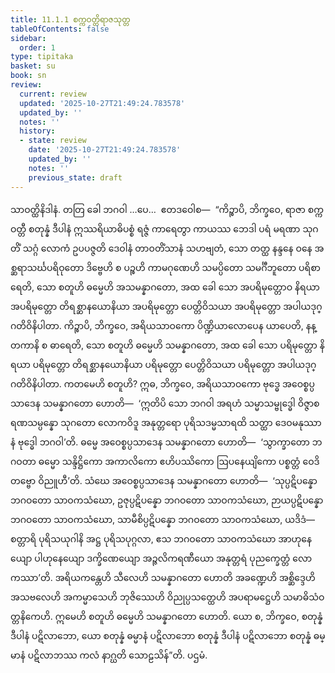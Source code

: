 ```yaml
---
title: 11.1.1 စက္ကဝတ္တိရာဇသုတ္တ
tableOfContents: false
sidebar:
  order: 1
type: tipitaka
basket: su
book: sn
review:
  current: review
  updated: '2025-10-27T21:49:24.783578'
  updated_by: ''
  notes: ''
  history:
  - state: review
    date: '2025-10-27T21:49:24.783578'
    updated_by: ''
    notes: ''
    previous_state: draft
---
```



<ReviewStatus review={frontmatter.review} showDetails={true} />

<HypothesisAnnotation frontmatter={frontmatter} />

<DynamicBreadcrumb />

<Division number="997" book="sn" e="ch" v="18" p="430">

<Paragraph number="1791" book="sn">
သာဝတ္ထိနိဒါနံ. တတြ ခေါ ဘဂဝါ …ပေ…  ဧတဒဝေါစ—  “ကိဉ္စာပိ, ဘိက္ခဝေ, ရာဇာ စက္ကဝတ္တီ စတုန္နံ ဒီပါနံ ဣဿရိယာဓိပစ္စံ ရဇ္ဇံ ကာရေတွာ ကာယဿ ဘေဒါ ပရံ မရဏာ သုဂတိံ သဂ္ဂံ လောကံ ဥပပဇ္ဇတိ ဒေဝါနံ တာဝတိံသာနံ သဟဗျတံ, သော တတ္ထ နန္ဒနေ ဝနေ အစ္ဆရာသင်္ဃပရိဝုတော ဒိဗ္ဗေဟိ စ ပဉ္စဟိ ကာမဂုဏေဟိ သမပ္ပိတော သမင်္ဂီဘူတော ပရိစာရေတိ, သော စတူဟိ ဓမ္မေဟိ အသမန္နာဂတော, အထ ခေါ သော အပရိမုတ္တောဝ နိရယာ အပရိမုတ္တော တိရစ္ဆာနယောနိယာ အပရိမုတ္တော ပေတ္တိဝိသယာ အပရိမုတ္တော အပါယဒုဂ္ဂတိဝိနိပါတာ. ကိဉ္စာပိ, ဘိက္ခဝေ, အရိယသာဝကော ပိဏ္ဍိယာလောပေန ယာပေတိ, နန္တကာနိ စ ဓာရေတိ, သော စတူဟိ ဓမ္မေဟိ သမန္နာဂတော, အထ ခေါ သော ပရိမုတ္တော နိရယာ ပရိမုတ္တော တိရစ္ဆာနယောနိယာ ပရိမုတ္တော ပေတ္တိဝိသယာ ပရိမုတ္တော အပါယဒုဂ္ဂတိဝိနိပါတာ.
</Paragraph>

<Paragraph number="1792" book="sn">
ကတမေဟိ စတူဟိ? ဣဓ, ဘိက္ခဝေ, အရိယသာဝကော ဗုဒ္ဓေ အဝေစ္စပ္ပသာဒေန သမန္နာဂတော ဟောတိ—  ‘ဣတိပိ သော ဘဂဝါ အရဟံ သမ္မာသမ္ဗုဒ္ဓေါ ဝိဇ္ဇာစရဏသမ္ပန္နော သုဂတော လောကဝိဒူ အနုတ္တရော ပုရိသဒမ္မသာရထိ သတ္ထာ ဒေဝမနုဿာနံ ဗုဒ္ဓေါ ဘဂဝါ’တိ. ဓမ္မေ အဝေစ္စပ္ပသာဒေန သမန္နာဂတော ဟောတိ—  ‘သွာက္ခာတော ဘဂဝတာ ဓမ္မော သန္ဒိဋ္ဌိကော အကာလိကော ဧဟိပဿိကော ဩပနေယျိကော ပစ္စတ္တံ ဝေဒိတဗ္ဗော ဝိညူဟီ’တိ. သံဃေ အဝေစ္စပ္ပသာဒေန သမန္နာဂတော ဟောတိ—  ‘သုပ္ပဋိပန္နော ဘဂဝတော သာဝကသံဃော, ဥဇုပ္ပဋိပန္နော ဘဂဝတော သာဝကသံဃော, ဉာယပ္ပဋိပန္နော ဘဂဝတော သာဝကသံဃော, သာမီစိပ္ပဋိပန္နော ဘဂဝတော သာဝကသံဃော, ယဒိဒံ—  စတ္တာရိ ပုရိသယုဂါနိ အဋ္ဌ ပုရိသပုဂ္ဂလာ, ဧသ ဘဂဝတော သာဝကသံဃော အာဟုနေယျော ပါဟုနေယျော ဒက္ခိဏေယျော အဉ္ဇလိကရဏီယော အနုတ္တရံ ပုညက္ခေတ္တံ လောကဿာ’တိ. အရိယကန္တေဟိ သီလေဟိ သမန္နာဂတော ဟောတိ အခဏ္ဍေဟိ အစ္ဆိဒ္ဒေဟိ အသဗလေဟိ အကမ္မာသေဟိ ဘုဇိဿေဟိ ဝိညုပ္ပသတ္ထေဟိ အပရာမဋ္ဌေဟိ သမာဓိသံဝတ္တနိကေဟိ. ဣမေဟိ စတူဟိ ဓမ္မေဟိ သမန္နာဂတော ဟောတိ. ယော စ, ဘိက္ခဝေ, စတုန္နံ ဒီပါနံ ပဋိလာဘော, ယော စတုန္နံ ဓမ္မာနံ ပဋိလာဘော စတုန္နံ ဒီပါနံ ပဋိလာဘော စတုန္နံ ဓမ္မာနံ ပဋိလာဘဿ ကလံ နာဂ္ဃတိ သောဠသိန်”တိ.

</Paragraph>
</Division>

<Paragraph number="1793" type="center" book="sn">
ပဌမံ.
</Paragraph>